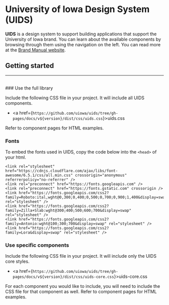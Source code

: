 
<Meta isTemplate title="Introduction" />

# University of Iowa Design System (UIDS)

<strong>UIDS</strong> is a design system to support building applications that support the University of Iowa brand. You can learn about the available components by browsing through them using the navigation on the left. You can read more at the <a href="https://brand.uiowa.edu/">Brand Manual website</a>.

## Getting started
<hr /><br />
### Use the full library

Include the following CSS file in your project. It will include all UIDS components.
- <a href={`https://github.com/uiowa/uids/tree/gh-pages/docs/v${version}/dist/css/uids.css`}>uids.css</a>

Refer to component pages for HTML examples.

### Fonts
To embed the fonts used in UIDS, copy the code below into the `<head>` of your html.
```
<link rel="stylesheet" href="https://cdnjs.cloudflare.com/ajax/libs/font-awesome/6.5.1/css/all.min.css" crossorigin="anonymous" referrerpolicy="no-referrer" />
<link rel="preconnect" href="https://fonts.googleapis.com" />
<link rel="preconnect" href="https://fonts.gstatic.com" crossorigin />
<link href="https://fonts.googleapis.com/css2?family=Roboto:ital,wght@0,300;0,400;0,500;0,700;0,900;1,400&display=swap" rel="stylesheet" />
<link href="https://fonts.googleapis.com/css2?family=Zilla+Slab:wght@300;400;500;600;700&display=swap" rel="stylesheet" />
<link href="https://fonts.googleapis.com/css2?family=Antonio:wght@100;300;700&display=swap" rel="stylesheet" />
<link href="https://fonts.googleapis.com/css2?family=Lora&display=swap" rel="stylesheet" />
```


### Use specific components
Include the following CSS file in your project. It will include only the UIDS core styles.
- <a href={`https://github.com/uiowa/uids/tree/gh-pages/docs/v${version}/dist/css/uids-core.css`}>uids-core.css</a>

For each component you would like to include, you will need to include the CSS file for that component as well. Refer to component pages for HTML examples.

